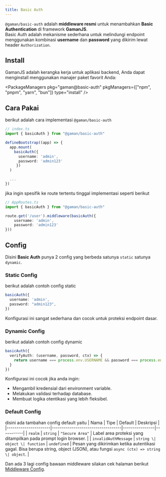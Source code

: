```yaml
---
title: Basic Auth
---
```


`@gaman/basic-auth` adalah **middleware resmi** untuk menambahkan **Basic Authentication** di framework **GamanJS**.  
Basic Auth adalah mekanisme sederhana untuk melindungi endpoint menggunakan kombinasi **username** dan **password** yang dikirim lewat header `Authorization`.

## Install


GamanJS adalah kerangka kerja untuk aplikasi backend, Anda dapat menginstall menggunakan manajer paket favorit Anda:

<PackageManagers
  pkg="gaman@basic-auth"
  pkgManagers={["npm", "pnpm", "yarn", "bun"]}
  type="install"
/>
## Cara Pakai

berikut adalah cara implementasi `@gaman/basic-auth`

```ts
// index.ts
import { basicAuth } from "@gaman/basic-auth"

defineBootstrap((app) => {
  app.mount(
    basicAuth({ 
      username: 'admin',
      password: 'admin123'
     })
  )

  ...
})
```

jika ingin spesifik ke route tertentu tinggal implementasi seperti berikut

```ts
// AppRoutes.ts
import { basicAuth } from "@gaman/basic-auth"

route.get('/user').middleware(basicAuth({
    username: 'admin',
    password: 'admin123'
}))
```

## Config

Disini **Basic Auth** punya 2 config yang berbeda satunya `static` satunya `dynamic`.

### Static Config
berikut adalah contoh config static

```ts
basicAuth({
  username: 'admin',
  password: "admin123",
})
```
Konfigurasi ini sangat sederhana dan cocok untuk proteksi endpoint dasar.

### Dynamic Config
berikut adalah contoh config dynamic

```ts
basicAuth({
  verifyAuth: (username, password, ctx) => {
    return username === process.env.USERNAME && password === process.env.PASSWORD
  } 
})
```
Konfigurasi ini cocok jika anda ingin:
- Mengambil kredensial dari environment variable.
- Melakukan validasi terhadap database.
- Membuat logika otentikasi yang lebih fleksibel.

### Default Config
disini ada tambahan config default yaitu 
| Nama                 | Tipe                              | Default        | Deskripsi |
|----------------------|-----------------------------------|----------------|-----------|
| `realm`              | `string`                          | `"Secure Area"` | Label area proteksi yang ditampilkan pada prompt login browser. |
| `invalidAuthMessage` | `string \| object \| function`    | `undefined`    | Pesan yang dikirimkan ketika autentikasi gagal. Bisa berupa string, object (JSON), atau fungsi `async (ctx) => string \| object`. |


Dan ada 3 lagi config bawaan middleware silakan cek halaman berikut [Middleware Config](/docs/overview/middlewares/#middleware-config).